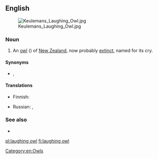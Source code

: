 ==English==
[[Image:Keulemans Laughing Owl.jpg|thumb]]

===Noun===
{{en-noun|head=[[laughing]] [[owl]]}}

# An [[owl]] ({{taxlink|Sceloglaux albifacies|species|noshow=1}}) of [[New Zealand]], now probably [[extinct]], named for its cry.

====Synonyms====
* {{l|en|whekau}}, {{l|en|white-faced owl}}

====Translations====
{{trans-top|''Sceloglaux albifacies''}}
* Finnish: {{t+|fi|kirkupöllö}}
{{trans-mid}}
* Russian: {{t|ru|смею́щаяся сова́|f}}, {{t|ru|новозела́ндская сова́-хохоту́нья|f}}
{{trans-bottom}}

===See also===
* {{projectlink|wikipedia}}

[[Category:en:Owls]]

[[pl:laughing owl]]
[[fi:laughing owl]]